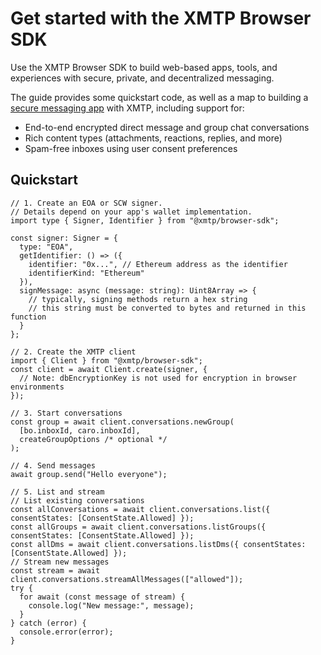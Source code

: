 
# Get started with the XMTP Browser SDK

Use the XMTP Browser SDK to build web-based apps, tools, and experiences with secure, private, and decentralized messaging.

The guide provides some quickstart code, as well as a map to building a [secure messaging app](/protocol/security) with XMTP, including support for:

- End-to-end encrypted direct message and group chat conversations
- Rich content types (attachments, reactions, replies, and more)
- Spam-free inboxes using user consent preferences

## Quickstart

```tsx [Browser]
// 1. Create an EOA or SCW signer.
// Details depend on your app's wallet implementation.
import type { Signer, Identifier } from "@xmtp/browser-sdk";

const signer: Signer = {
  type: "EOA",
  getIdentifier: () => ({
    identifier: "0x...", // Ethereum address as the identifier
    identifierKind: "Ethereum"
  }),
  signMessage: async (message: string): Uint8Array => {
    // typically, signing methods return a hex string
    // this string must be converted to bytes and returned in this function
  }
};

// 2. Create the XMTP client
import { Client } from "@xmtp/browser-sdk";
const client = await Client.create(signer, {
  // Note: dbEncryptionKey is not used for encryption in browser environments
});

// 3. Start conversations
const group = await client.conversations.newGroup(
  [bo.inboxId, caro.inboxId],
  createGroupOptions /* optional */
);

// 4. Send messages
await group.send("Hello everyone");

// 5. List and stream
// List existing conversations
const allConversations = await client.conversations.list({ consentStates: [ConsentState.Allowed] });
const allGroups = await client.conversations.listGroups({ consentStates: [ConsentState.Allowed] });
const allDms = await client.conversations.listDms({ consentStates: [ConsentState.Allowed] });
// Stream new messages
const stream = await client.conversations.streamAllMessages(["allowed"]);
try {
  for await (const message of stream) {
    console.log("New message:", message);
  }
} catch (error) {
  console.error(error);
}
```

<InboxGetStarted />
